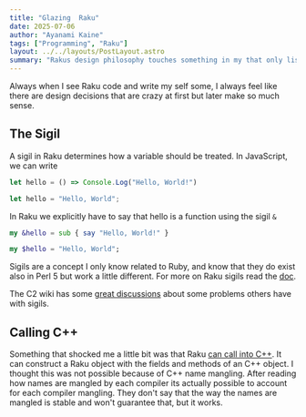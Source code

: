 ```yaml
---
title: "Glazing  Raku"
date: 2025-07-06
author: "Ayanami Kaine"
tags: ["Programming", "Raku"]
layout: ../../layouts/PostLayout.astro
summary: "Rakus design philosophy touches something in my that only lisp before did."
---
```


Always when I see Raku code and write my self some, I always feel like there are design decisions that are crazy at first but later make so much sense.

## The Sigil

A sigil in Raku determines how a variable should be treated. In JavaScript, we can write 

```js
let hello = () => Console.Log("Hello, World!")
```

```js
let hello = "Hello, World";
```

In Raku we explicitly have to say that hello is a function using the sigil `&`

```raku
my &hello = sub { say "Hello, World!" }
```

```raku
my $hello = "Hello, World";
```

Sigils are a concept I only know related to Ruby, and know that they do exist also in Perl 5 but work a little different. For more on Raku sigils read the [doc](https://docs.raku.org/language/variables#Sigils).

The C2 wiki has some [great discussions](https://wiki.c2.com/?TheProblemWithSigils) about some problems others have with sigils. 

## Calling C++

Something that shocked me a little bit was that Raku [can call into C++](https://github.com/rakudo/rakudo/blob/main/t/04-nativecall/13-cpp-mangling.t). 
It can construct a Raku object with the fields and methods of an C++ object.
I thought this was not possible because of C++ name mangling. After reading how
names are mangled by each compiler its actually possible to account for each compiler 
mangling. They don't say that the way the names are mangled is stable and won't guarantee
that, but it works. 